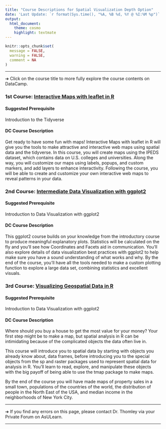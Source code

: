 ```yaml
---
title: "Course Descriptions for Spatial Visualization Depth Option"
date: 'Last Update: `r format(Sys.time(), "%A, %B %d, %Y @ %I:%M %p")`'
output: 
  html_document: 
    theme: cosmo
    highlight: textmate
---
```


```r
knitr::opts_chunk$set(
  message = FALSE,
  warning = FALSE,
  comment = NA
)
```

<hr>

&#10132; Click on the course title to more fully explore the course contents on DataCamp.

### **1st Course: [Interactive Maps with leaflet in R](https://learn.datacamp.com/courses/interactive-maps-with-leaflet-in-r)**

#### **Suggested Prerequisite**

Introduction to the Tidyverse

#### **DC Course Description**

Get ready to have some fun with maps! Interactive Maps with leaflet in R will give you the tools to make attractive and interactive web maps using spatial data and the tidyverse. In this course, you will create maps using the IPEDS dataset, which contains data on U.S. colleges and universities. Along the way, you will customize our maps using labels, popups, and custom markers, and add layers to enhance interactivity. Following the course, you will be able to create and customize your own interactive web maps to reveal patterns in your data.

### **2nd Course: [Intermediate Data Visualization with ggplot2](https://learn.datacamp.com/courses/intermediate-data-visualization-with-ggplot2)**

#### **Suggested Prerequisite**

Introduction to Data Visualization with ggplot2

#### **DC Course Description**

This ggplot2 course builds on your knowledge from the introductory course to produce meaningful explanatory plots. Statistics will be calculated on the fly and you’ll see how Coordinates and Facets aid in communication. You’ll also explore details of data visualization best practices with ggplot2 to help make sure you have a sound understanding of what works and why. By the end of the course, you’ll have all the tools needed to make a custom plotting function to explore a large data set, combining statistics and excellent visuals.

### **3rd Course: [Visualizing Geospatial Data in R](https://learn.datacamp.com/courses/visualizing-geospatial-data-in-r)**

#### **Suggested Prerequisite**

Introduction to Data Visualization with ggplot2

#### **DC Course Description**

Where should you buy a house to get the most value for your money? Your first step might be to make a map, but spatial analysis in R can be intimidating because of the complicated objects the data often live in.

This course will introduce you to spatial data by starting with objects you already know about, data frames, before introducing you to the special objects from the sp and raster packages used to represent spatial data for analysis in R. You'll learn to read, explore, and manipulate these objects with the big payoff of being able to use the tmap package to make maps.

By the end of the course you will have made maps of property sales in a small town, populations of the countries of the world, the distribution of people in the North East of the USA, and median income in the neighborhoods of New York City.

<hr>

&#10132; If you find any errors on this page, please contact Dr. Thomley via your Private Forum on AsULearn.

<hr>
